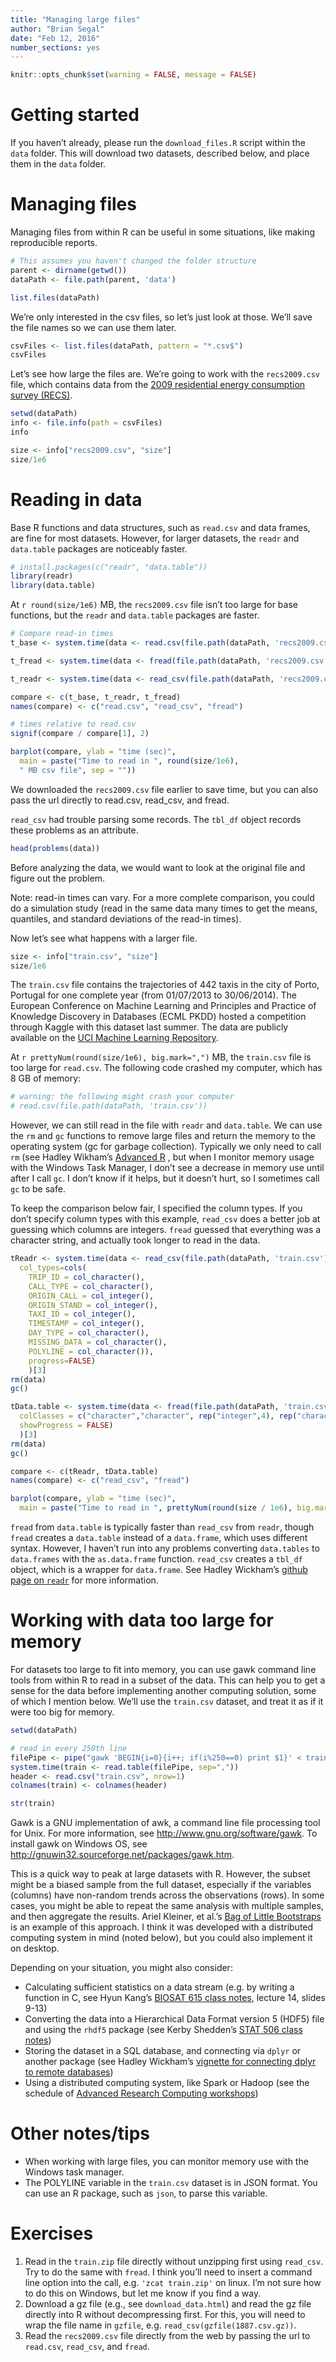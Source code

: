 ```yaml
---
title: "Managing large files"
author: "Brian Segal"
date: "Feb 12, 2016"
number_sections: yes
---
```


```r
knitr::opts_chunk$set(warning = FALSE, message = FALSE)
```

# Getting started

If you haven't already, please run the `download_files.R` script within the `data` folder. This will download two datasets, described below, and place them in the `data` folder.

# Managing files

Managing files from within R can be useful in some situations, like making reproducible reports.

```r
# This assumes you haven't changed the folder structure
parent <- dirname(getwd())
dataPath <- file.path(parent, 'data')

list.files(dataPath)
```

We're only interested in the csv files, so let's just look at those. We'll save the file names so we can use them later.

```r
csvFiles <- list.files(dataPath, pattern = "*.csv$")
csvFiles
```

Let's see how large the files are. We're going to work with the `recs2009.csv` file, which contains data from the [2009 residential energy consumption survey (RECS)](http://www.eia.gov/consumption/residential/data/2009/index.cfm?view=microdata).

```r
setwd(dataPath)
info <- file.info(path = csvFiles)
info

size <- info["recs2009.csv", "size"]
size/1e6
```

# Reading in data

Base R functions and data structures, such as `read.csv` and data frames, are fine for most datasets. However, for larger datasets, the `readr` and `data.table` packages are noticeably faster.

```r
# install.packages(c("readr", "data.table"))
library(readr)
library(data.table)
```

At `r round(size/1e6)` MB, the `recs2009.csv` file isn't too large for base functions, but the `readr` and `data.table` packages are faster.

```r
# Compare read-in times
t_base <- system.time(data <- read.csv(file.path(dataPath, 'recs2009.csv')))[3] # base R

t_fread <- system.time(data <- fread(file.path(dataPath, 'recs2009.csv'), showProgress = FALSE))[3] # data.table package

t_readr <- system.time(data <- read_csv(file.path(dataPath, 'recs2009.csv'), progress = FALSE))[3] # readr package

compare <- c(t_base, t_readr, t_fread)
names(compare) <- c("read.csv", "read_csv", "fread")

# times relative to read.csv
signif(compare / compare[1], 2)

barplot(compare, ylab = "time (sec)", 
  main = paste("Time to read in ", round(size/1e6),
  " MB csv file", sep = ""))
```

We downloaded the `recs2009.csv` file earlier to save time, but you can also pass the url directly to read.csv, read_csv, and fread.

`read_csv` had trouble parsing some records. The `tbl_df` object records these problems as an attribute.

```r
head(problems(data))
```

Before analyzing the data, we would want to look at the original file and figure out the problem.

Note: read-in times can vary. For a more complete comparison, you could do a simulation study (read in the same data many times to get the means, quantiles, and standard deviations of the read-in times).

Now let's see what happens with a larger file.

```r
size <- info["train.csv", "size"]
size/1e6
```

The `train.csv` file contains the trajectories of 442 taxis in the city of Porto, Portugal for one complete year (from 01/07/2013 to 30/06/2014). The European Conference on Machine Learning and Principles and Practice of Knowledge Discovery in Databases (ECML PKDD) hosted a competition through Kaggle with this dataset last summer. The data are publicly available on the [UCI Machine Learning Repository](https://archive.ics.uci.edu/ml/datasets/Taxi+Service+Trajectory+-+Prediction+Challenge,+ECML+PKDD+2015).

At `r prettyNum(round(size/1e6), big.mark=",")` MB, the `train.csv` file is too large for `read.csv`. The following code crashed my computer, which has 8 GB of memory:
```r
# warning: the following might crash your computer
# read.csv(file.path(dataPath, 'train.csv'))
```

However, we can still read in the file with `readr` and `data.table`. We can use the `rm` and `gc` functions to remove large files and return the memory to the operating system (gc for garbage collection). Typically we only need to call `rm` (see Hadley Wikham's [Advanced R](http://adv-r.had.co.nz/memory.html) , but when I monitor memory usage with the Windows Task Manager, I don't see a decrease in memory use until after I call `gc`. I don't know if it helps, but it doesn't hurt, so I sometimes call `gc` to be safe.

To keep the comparison below fair, I specified the column types. If you don't specify column types with this example, `read_csv` does a better job at guessing which columns are integers. `fread` guessed that everything was a character string, and actually took longer to read in the data.

```r

tReadr <- system.time(data <- read_csv(file.path(dataPath, 'train.csv'),
  col_types=cols(
    TRIP_ID = col_character(),
    CALL_TYPE = col_character(),
    ORIGIN_CALL = col_integer(),
    ORIGIN_STAND = col_integer(),
    TAXI_ID = col_integer(),
    TIMESTAMP = col_integer(),
    DAY_TYPE = col_character(),
    MISSING_DATA = col_character(),
    POLYLINE = col_character()),
    progress=FALSE)
    )[3]
rm(data)
gc()

tData.table <- system.time(data <- fread(file.path(dataPath, 'train.csv'), 
  colClasses = c("character","character", rep("integer",4), rep("character",3)),
  showProgress = FALSE)
  )[3]
rm(data)
gc()

compare <- c(tReadr, tData.table)
names(compare) <- c("read_csv", "fread")

barplot(compare, ylab = "time (sec)", 
  main = paste("Time to read in ", prettyNum(round(size / 1e6), big.mark = ","), " MB csv file", sep = ""))
```

`fread` from `data.table` is typically faster than `read_csv` from `readr`, though `fread` creates a `data.table` instead of a `data.frame`, which uses different syntax. However, I haven't run into any problems converting `data.tables` to `data.frames` with the `as.data.frame` function. `read_csv` creates a `tbl_df` object, which is a wrapper for `data.frame`. See Hadley Wickham's [github page on `readr`](https://github.com/hadley/readr) for more information.

# Working with data too large for memory

For datasets too large to fit into memory, you can use gawk command line tools from within R to read in a subset of the data. This can help you to get a sense for the data before implementing another computing solution, some of which I mention below. We'll use the `train.csv` dataset, and treat it as if it were too big for memory. 

```r
setwd(dataPath)

# read in every 250th line
filePipe <- pipe("gawk 'BEGIN{i=0}{i++; if(i%250==0) print $1}' < train.csv")
system.time(train <- read.table(filePipe, sep=","))
header <- read.csv("train.csv", nrow=1)
colnames(train) <- colnames(header)

str(train)
```

Gawk is a GNU implementation of awk, a command line file processing tool for Unix. For more information, see [http://www.gnu.org/software/gawk](http://www.gnu.org/software/gawk). To install gawk on Windows OS, see [http://gnuwin32.sourceforge.net/packages/gawk.htm](http://gnuwin32.sourceforge.net/packages/gawk.htm).

This is a quick way to peak at large datasets with R. However, the subset might be a biased sample from the full dataset, especially if the variables (columns) have non-random trends across the observations (rows). In some cases, you might be able to repeat the same analysis with multiple samples, and then aggregate the results. Ariel Kleiner, et al.'s [Bag of Little Bootstraps](http://arxiv.org/abs/1112.5016) is an example of this approach. I think it was developed with a distributed computing system in mind (noted below), but you could also implement it on desktop.

Depending on your situation, you might also consider:

* Calculating sufficient statistics on a data stream (e.g. by writing a function in C, see Hyun Kang's [BIOSAT 615 class notes](http://genome.sph.umich.edu/wiki/Biostatistics_615/815:_Main_Page), lecture 14, slides 9-13)
* Converting the data into a Hierarchical Data Format version 5 (HDF5) file and using the `rhdf5` package (see Kerby Shedden's [STAT 506 class notes](http://dept.stat.lsa.umich.edu/~kshedden/Courses/Stat506/large_files/))
* Storing the dataset in a SQL database, and connecting via `dplyr` or another package (see Hadley Wickham's [vignette for connecting dplyr to remote databases](https://cran.r-project.org/web/packages/dplyr/vignettes/databases.html))
* Using a distributed computing system, like Spark or Hadoop (see the schedule of [Advanced Research Computing workshops](http://arc-ts.umich.edu/training-workshops/))

# Other notes/tips

* When working with large files, you can monitor memory use with the Windows task manager.
* The POLYLINE variable in the `train.csv` dataset is in JSON format. You can use an R package, such as `json`, to parse this variable.

# Exercises

1. Read in the `train.zip` file directly without unzipping first using `read_csv`. Try to do the same with `fread`. I think you'll need to insert a command line option into the call, e.g. `'zcat train.zip'` on linux. I'm not sure how to do this on Windows, but let me know if you find a way.
2. Download a gz file (e.g., see `download_data.html`) and read the gz file directly into R without decompressing first. For this, you will need to wrap the file name in `gzfile`, e.g. `read_csv(gzfile(1887.csv.gz))`.
3. Read the `recs2009.csv` file directly from the web by passing the url to `read.csv`, `read_csv`, and `fread`.
